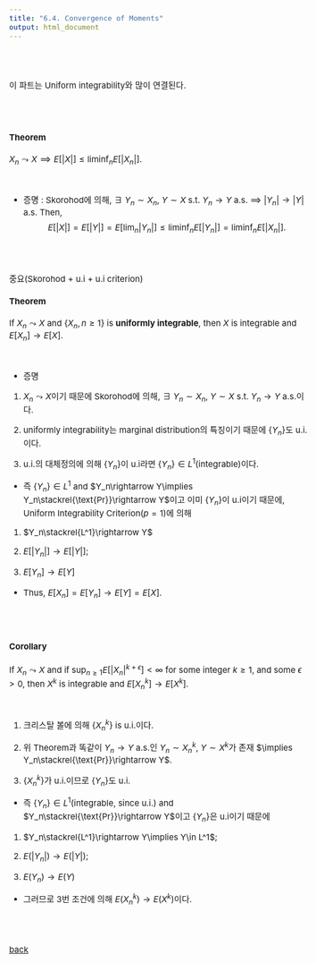 ---
title: "6.4. Convergence of Moments"
output: html_document
---

<style type="text/css">
  body, td {
    font-size: 15px;
  }
pre {
  font-size: 15px
}
</style>

<br>
<br>

이 파트는 Uniform integrability와 많이 연결된다.

<br>
<br>

#### Theorem
$X_n\leadsto X\implies E[|X|]\le \liminf_n E[|X_n|].$

<br>

   * 증명 : Skorohod에 의해, $\exists$ $Y_n\sim X_n$, $Y\sim X$ s.t. $Y_n\rightarrow Y$ a.s. $\implies$ $|Y_n|\rightarrow|Y|$ a.s. Then,
   $$
   E[|X|]=E[|Y|]=E[\lim_n|Y_n|]\le \liminf_nE[|Y_n|]=\liminf_nE[|X_n|].
   $$
   

<br>
<br>

중요(Skorohod + u.i + u.i criterion)

#### Theorem
If $X_n\leadsto X$ and $\{X_n,n\ge 1\}$ is **uniformly integrable**, then $X$ is integrable and $E[X_n]\rightarrow E[X]$.

<br>

   * 증명

1.  $X_n\leadsto X$이기 때문에 Skorohod에 의해, $\exists$ $Y_n\sim X_n$, $Y\sim X$ s.t. $Y_n\rightarrow Y$ a.s.이다.
   
2.  uniformly integrability는 marginal distribution의 특징이기 때문에 $\{Y_n\}$도 u.i.이다.
   
3.  u.i.의 대체정의에 의해 $\{Y_n\}$이 u.i라면 $\{Y_n\}\in L^1$(integrable)이다. 

   * 즉  $\{Y_n\}\in L^1$ and $Y_n\rightarrow Y\implies Y_n\stackrel{\text{Pr}}\rightarrow Y$이고 이미 $\{Y_n\}$이 u.i이기 때문에, Uniform Integrability Criterion$(p=1)$에 의해

1. $Y_n\stackrel{L^1}\rightarrow Y$

2. $E[|Y_n|]\rightarrow E[|Y|]$; 

3. $E[Y_n]\rightarrow E[Y]$


  * Thus, $E[X_n]=E[Y_n]\rightarrow E[Y]=E[X]$.

<br>
<br>

#### Corollary
If $X_n\leadsto X$ and if $\sup_{n\ge 1}E\left[|X_n|^{k+\epsilon}\right]<\infty$ for some integer $k\ge 1$, and some $\epsilon>0$, then $X^k$ is integrable and $E[X_n^k]\rightarrow E[X^k]$.

<br>

   1. 크리스탈 볼에 의해 $\{X_n^k\}$ is u.i.이다. 
   
   2. 위 Theorem과 똑같이 $Y_n\rightarrow Y$ a.s.인 $Y_n\sim X_n^k$, $Y\sim X^k$가 존재 $\implies Y_n\stackrel{\text{Pr}}\rightarrow Y$.
   
   3. $\{X_n^k\}$가 u.i.이므로 $\{Y_n\}$도 u.i.
   
   * 즉 $\{Y_n\}\in L^1$(integrable, since u.i.) and $Y_n\stackrel{\text{Pr}}\rightarrow Y$이고 $\{Y_n\}$은 u.i이기 때문에
   
   1. $Y_n\stackrel{L^1}\rightarrow Y\implies Y\in L^1$;
   
   2. $E(|Y_n|)\rightarrow E(|Y|)$;
   
   3. $E(Y_n)\rightarrow E(Y)$

   * 그러므로 3번 조건에 의해  $E(X_n^k)\rightarrow E(X^k)$이다.










<br>
<br>

[back](../probability1.html)   